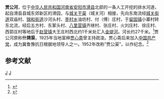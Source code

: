 '''贾公河'''，位于[[中华人民共和国|中华人民共和国]][[河南省|河南省]][[安阳市|安阳市]][[滑县|滑县]]北部的一条人工开挖的排水河道，起自滑县县城东郊新区的滑园，与[[城关干渠|城关干渠]]（城关河）相接，先向东南流经[[城关街道_(滑县)|城关街道]]双庙村、[[锦和街道|锦和街道]]沙河头村、[[枣村乡|枣村乡]]油坊村、付（傅）庄村，于[[留固镇|留固镇]]小寨村转东北流，经后五方村、东冢头村、[[八里营镇|八里营镇]]齐继村、张庄村、火刘庄村、徐庄村、西郭庄村等地后于[[赵营镇|赵营镇]]大王庄村西北约1千米处汇入[[金堤河|金堤河]]。河长约27千米。<ref>{{cite web |title=滑县水利局关于划定黄庄河、长虹渠等12条河道管理范围的公告 |url=http://www.hnhx.gov.cn/info/1063/55079.htm |website=滑县人民政府 |accessdate=2021-03-10}}</ref>贾公河原称'''什牌渠'''，1925年当地富绅[[贾心斋|贾心斋]]曾主持疏浚。贾心斋后来加入[[中国共产党|中国共产党]]，成为冀鲁豫抗日根据地领导人之一。1952年改称“贾公渠”，以作纪念。<ref>{{cite web |title=讲述先辈故事！国民党的滑县县长，主动向八路军“献印” |url=http://www.dahebao.cn/news/1393396?cid=1393396 |website=大河报网 |accessdate=2021-03-10}}</ref>

==参考文献==
{{reflist}}

{{黄河}}
{{China-river-stub}}
[[Category:河南河流|J]]
[[Category:滑县|J]]